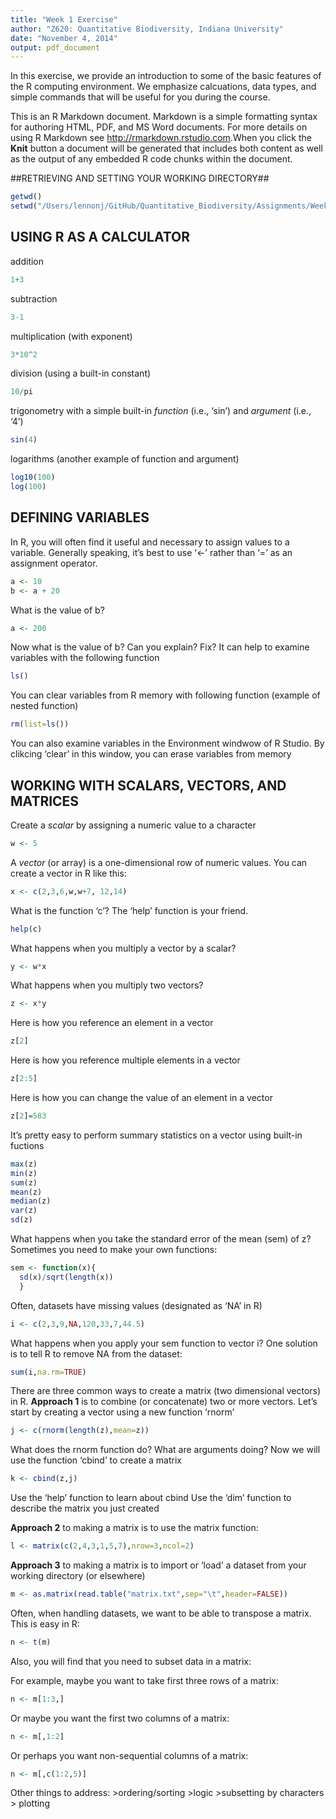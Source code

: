 ```yaml
---
title: "Week 1 Exercise"
author: "Z620: Quantitative Biodiversity, Indiana University"
date: "November 4, 2014"
output: pdf_document
---
```

In this exercise, we provide an introduction to some of the basic features of the R computing environment. We emphasize calcuations, data types, and simple commands that will be useful for you during the course. 

This is an R Markdown document. Markdown is a simple formatting syntax for authoring HTML, PDF, and MS Word documents. For more details on using R Markdown see <http://rmarkdown.rstudio.com>.When you click the **Knit** button a document will be generated that includes both content as well as the output of any embedded R code chunks within the document. 

##RETRIEVING AND SETTING YOUR WORKING DIRECTORY##
```r
getwd()
setwd("/Users/lennonj/GitHub/Quantitative_Biodiversity/Assignments/Week1")
```
## USING R AS A CALCULATOR ##
addition
```r
1+3 
```
subtraction
```r
3-1 
```
multiplication (with exponent)
```r
3*10^2
```
division (using a built-in constant)
```r
10/pi 
```
trigonometry with a simple built-in *function* (i.e., 'sin') and *argument* (i.e., '4')
```r
sin(4) 
```
logarithms (another example of function and argument)
```r
log10(100) 
log(100)
```
## DEFINING VARIABLES ##
In R, you will often find it useful and necessary to assign values to a variable. Generally speaking, it's best to use '<-' rather than '=' as an assignment operator.
```r
a <- 10
b <- a + 20
```
What is the value of b?
```r
a <- 200
```
Now what is the value of b? Can you explain? Fix? It can help to examine variables with the following function 
```r
ls()
```
You can clear variables from R memory with following function (example of nested function)
```r
rm(list=ls())
```
You can also examine variables in the Environment windwow of R Studio. By clikcing 'clear' in this window, you can erase variables from memory

## WORKING WITH SCALARS, VECTORS, AND MATRICES ##
Create a *scalar* by assigning a numeric value to a character
```r
w <- 5 
```
A *vector* (or array) is a one-dimensional row of numeric values. You can create a vector in R
like this:
```r
x <- c(2,3,6,w,w+7, 12,14)
```
What is the function 'c'? The 'help' function is your friend.
```r
help(c)
```
What happens when you multiply a vector by a scalar?
```r
y <- w*x
```
What happens when you multiply two vectors?
```r
z <- x*y 
```
Here is how you reference an element in a vector
```r
z[2]
```
Here is how you reference multiple elements in a vector
```r
z[2:5] 
```
Here is how you can change the value of an element in a vector
```r
z[2]=583 
```
It's pretty easy to perform summary statistics on a vector using built-in fuctions
```r
max(z)
min(z)
sum(z) 
mean(z)
median(z)
var(z)
sd(z)
```
What happens when you take the standard error of the mean (sem) of z? Sometimes you need to make your own functions:
```r
sem <- function(x){
  sd(x)/sqrt(length(x))
  }
```
Often, datasets have missing values (designated as 'NA' in R)
```r
i <- c(2,3,9,NA,120,33,7,44.5)
```
What happens when you apply your sem function to vector i? One solution is to tell R to remove NA from the dataset:
```r
sum(i,na.rm=TRUE)
```
There are three common ways to create a matrix (two dimensional vectors) in R. **Approach 1** is to combine (or concatenate) two or more vectors. Let's start by creating a vector using a new function 'rnorm'
```r
j <- c(rnorm(length(z),mean=z)) 
```
What does the rnorm function do? What are arguments doing?
Now we will use the function 'cbind' to create a matrix
```r
k <- cbind(z,j) 
```
Use the 'help' function to learn about cbind
Use the 'dim' function to describe the matrix you just created 

**Approach 2** to making a matrix is to use the matrix function:
```r
l <- matrix(c(2,4,3,1,5,7),nrow=3,ncol=2) 
```
**Approach 3** to making a matrix is to import or 'load' a dataset from  your working directory (or elsewhere)
```r
m <- as.matrix(read.table("matrix.txt",sep="\t",header=FALSE))
```
Often, when handling datasets, we want to be able to transpose a matrix. This is easy in R:
```r
n <- t(m)
```
Also, you will find that you need to subset data in a matrix:

For example, maybe you want to take first three rows of a matrix:
```r
n <- m[1:3,]
```

Or maybe you want the first two columns of a matrix:
```r
n <- m[,1:2]
```
Or perhaps you want non-sequential columns of a matrix:
```r
n <- m[,c(1:2,5)]
```
Other things to address:
>ordering/sorting
>logic
>subsetting by characters
> plotting

